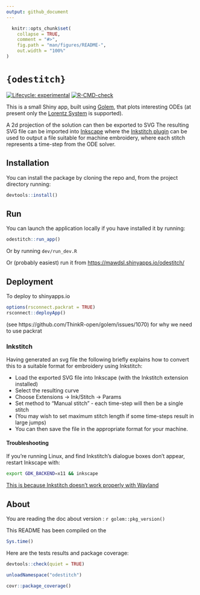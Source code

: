 ```yaml
---
output: github_document
---
```


<!-- README.md is generated from README.Rmd. Please edit that file -->

```r
  knitr::opts_chunk$set(
    collapse = TRUE,
    comment = "#>",
    fig.path = "man/figures/README-",
    out.width = "100%"
)
```

# `{odestitch}`

<!-- badges: start -->

[![Lifecycle: experimental](https://img.shields.io/badge/lifecycle-experimental-orange.svg)](https://lifecycle.r-lib.org/articles/stages.html#experimental) [![R-CMD-check](https://github.com/mawds/odestitch/actions/workflows/R-CMD-check.yaml/badge.svg)](https://github.com/mawds/odestitch/actions/workflows/R-CMD-check.yaml)

<!-- badges: end -->

This is a small Shiny app, built using [Golem](https://thinkr-open.github.io/golem/), that plots interesting ODEs (at present only the [Lorentz System](https://en.wikipedia.org/wiki/Lorenz_system) is supported).

A 2d projection of the solution can then be exported to SVG The resulting SVG file can be imported into [Inkscape](https://inkscape.org/) where the [Inkstitch plugin](https://inkstitch.org/) can be used to output a file suitable for machine embroidery, where each stitch represents a time-step from the ODE solver.


## Installation

You can install the package by cloning the repo and, from the project directory running:

```r
devtools::install()
```

## Run

You can launch the application locally if you have installed it by running:

```r
odestitch::run_app()
```

Or by running `dev/run_dev.R`

Or (probably easiest) run it from [https://mawdsl.shinyapps.io/odestitch/](https://mawdsl.shinyapps.io/odestitch/)

## Deployment

To deploy to shinyapps.io

```r
options(rsconnect.packrat = TRUE)
rsconnect::deployApp()
```

(see https://github.com/ThinkR-open/golem/issues/1070) for why we need to use
packrat


### Inkstitch

Having generated an svg file the following briefly explains how to convert this
to a suitable format for embroidery using Inkstitch:

* Load the exported SVG file into Inkscape (with the Inkstitch extension installed)
* Select the resulting curve
* Choose Extensions -> Ink/Stitch -> Params
* Set method to "Manual stitch" - each time-step will then be a single stitch
* (You may wish to set maximum stitch length if some time-steps result in large jumps)
* You can then save the file in the appropriate format for your machine.

#### Troubleshooting

If you're running Linux, and find Inkstitch's dialogue boxes don't appear, 
restart Inkscape with:

```bash
export GDK_BACKEND=x11 && inkscape
```

[This is because Inkstitch doesn't work properly with Wayland](https://inkstitch.org/docs/install-linux/#some-inkstitch-dialogs-disappear-after-a-few-seconds-or-dont-show-up-at-all)



## About

You are reading the doc about version : `r golem::pkg_version()`

This README has been compiled on the

```r
Sys.time()
```

Here are the tests results and package coverage:

```r
devtools::check(quiet = TRUE)
```

```r
unloadNamespace("odestitch")
```

```r
covr::package_coverage()
```
